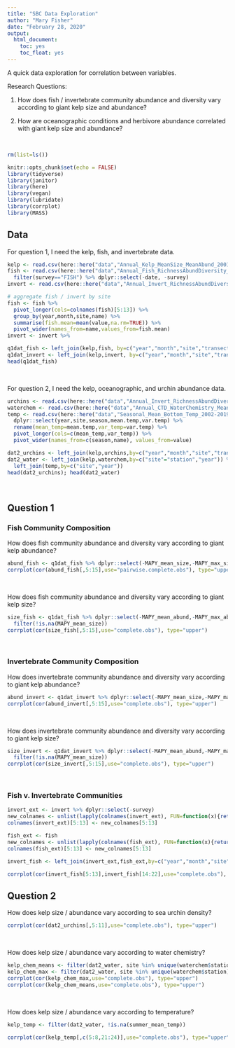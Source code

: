 ```yaml
---
title: "SBC Data Exploration"
author: "Mary Fisher"
date: "February 28, 2020"
output: 
  html_document:
    toc: yes
    toc_float: yes
---
```


A quick data exploration for correlation between variables.

Research Questions:

1. How does fish / invertebrate community abundance and diversity vary according to giant kelp size and abundance?

2. How are oceanographic conditions and herbivore abundance correlated with giant kelp size and abundance?

<br>

```r
rm(list=ls())

knitr::opts_chunk$set(echo = FALSE)
library(tidyverse)
library(janitor)
library(here)
library(vegan)
library(lubridate)
library(corrplot)
library(MASS)
```



## Data 

For question 1, I need the kelp, fish, and invertebrate data.
```r
kelp <- read.csv(here::here("data","Annual_Kelp_MeanSize_MeanAbund_2001-2018.csv"))
fish <- read.csv(here::here("data","Annual_Fish_RichnessAbundDiversity_2001-2018.csv")) %>% 
  filter(survey=="FISH") %>% dplyr::select(-date, -survey)
invert <- read.csv(here::here("data","Annual_Invert_RichnessAbundDiversity_2001-2018.csv")) %>% dplyr::select(-survey.x,-survey.x.x,-survey.y,-survey.y.y,-date, -franciscanus.abundance,-purpuratus.abundance,-urchin.abundance)

# aggregate fish / invert by site
fish <- fish %>%
  pivot_longer(cols=colnames(fish)[5:13]) %>%
  group_by(year,month,site,name) %>%
  summarise(fish.mean=mean(value,na.rm=TRUE)) %>%
  pivot_wider(names_from=name,values_from=fish.mean)
invert <- invert %>%

q1dat_fish <- left_join(kelp,fish, by=c("year","month","site","transect"))
q1dat_invert <- left_join(kelp,invert, by=c("year","month","site","transect"))
head(q1dat_fish)
```
<br>

For question 2, I need the kelp, oceanographic, and urchin abundance data.
```r
urchins <- read.csv(here::here("data","Annual_Invert_RichnessAbundDiversity_2001-2018.csv")) %>% dplyr::select(year,month,site,transect, franciscanus.abundance,purpuratus.abundance,urchin.abundance)
waterchem <- read.csv(here::here("data","Annual_CTD_WaterChemistry_MeanMax_2000-2018.csv"))
temp <- read.csv(here::here("data","Seasonal_Mean_Bottom_Temp_2002-2019.csv")) %>%
  dplyr::select(year,site,season,mean.temp,var.temp) %>%
  rename(mean_temp=mean.temp,var_temp=var.temp) %>%
  pivot_longer(cols=c(mean_temp,var_temp)) %>%
  pivot_wider(names_from=c(season,name), values_from=value)

dat2_urchins <- left_join(kelp,urchins,by=c("year","month","site","transect"))
dat2_water <- left_join(kelp,waterchem,by=c("site"="station","year")) %>%
  left_join(temp,by=c("site","year"))
head(dat2_urchins); head(dat2_water)
```
<br>




## Question 1

### Fish Community Composition
How does fish community abundance and diversity vary according to giant kelp abundance?

```r
abund_fish <- q1dat_fish %>% dplyr::select(-MAPY_mean_size,-MAPY_max_size)
corrplot(cor(abund_fish[,5:15],use="pairwise.complete.obs"), type="upper")
```
<br>

How does fish community abundance and diversity vary according to giant kelp size?

```r
size_fish <- q1dat_fish %>% dplyr::select(-MAPY_mean_abund,-MAPY_max_abund) %>%
  filter(!is.na(MAPY_mean_size))
corrplot(cor(size_fish[,5:15],use="complete.obs"), type="upper")
```
<br>

### Invertebrate Community Composition
How does invertebrate community abundance and diversity vary according to giant kelp abundance?

```r
abund_invert <- q1dat_invert %>% dplyr::select(-MAPY_mean_size,-MAPY_max_size, -survey)
corrplot(cor(abund_invert[,5:15],use="complete.obs"), type="upper")
```
<br>

How does invertebrate community abundance and diversity vary according to giant kelp size?

```r
size_invert <- q1dat_invert %>% dplyr::select(-MAPY_mean_abund,-MAPY_max_abund,-survey) %>%
  filter(!is.na(MAPY_mean_size))
corrplot(cor(size_invert[,5:15],use="complete.obs"), type="upper")
```
<br>

### Fish v. Invertebrate Communities
```r
invert_ext <- invert %>% dplyr::select(-survey) 
new_colnames <- unlist(lapply(colnames(invert_ext), FUN=function(x){return(paste0("invert_",x))}))
colnames(invert_ext)[5:13] <- new_colnames[5:13]

fish_ext <- fish
new_colnames <- unlist(lapply(colnames(fish_ext), FUN=function(x){return(paste0("fish_",x))}))
colnames(fish_ext)[5:13] <- new_colnames[5:13]

invert_fish <- left_join(invert_ext,fish_ext,by=c("year","month","site","transect"))

corrplot(cor(invert_fish[5:13],invert_fish[14:22],use="complete.obs"), type="upper")
```



## Question 2

How does kelp size / abundance vary according to sea urchin density?

```r
corrplot(cor(dat2_urchins[,5:11],use="complete.obs"), type="upper")
```
<br>

How does kelp size / abundance vary according to water chemistry?

```r
kelp_chem_means <- filter(dat2_water, site %in% unique(waterchem$station)) %>% dplyr::select(5:8,15:19)
kelp_chem_max <- filter(dat2_water, site %in% unique(waterchem$station)) %>% dplyr::select(5:14)
corrplot(cor(kelp_chem_max,use="complete.obs"), type="upper")
corrplot(cor(kelp_chem_means,use="complete.obs"), type="upper")
```
<br>

How does kelp size / abundance vary according to temperature?
```r
kelp_temp <- filter(dat2_water, !is.na(summer_mean_temp))

corrplot(cor(kelp_temp[,c(5:8,21:24)],use="complete.obs"), type="upper")
```






